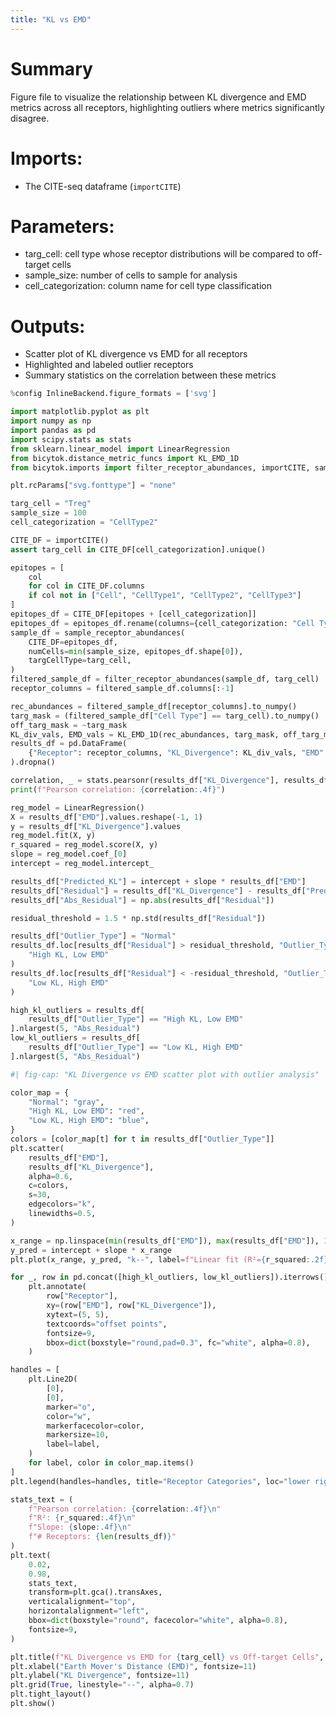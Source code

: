 ```yaml
---
title: "KL vs EMD"
---
```


# Summary
Figure file to visualize the relationship between KL divergence and EMD metrics across all receptors, highlighting outliers where metrics significantly disagree.

# Imports:
- The CITE-seq dataframe (`importCITE`)

# Parameters:
- targ_cell: cell type whose receptor distributions will be compared to off-target cells
- sample_size: number of cells to sample for analysis
- cell_categorization: column name for cell type classification

# Outputs:
- Scatter plot of KL divergence vs EMD for all receptors
- Highlighted and labeled outlier receptors
- Summary statistics on the correlation between these metrics

```python
%config InlineBackend.figure_formats = ['svg']

import matplotlib.pyplot as plt
import numpy as np
import pandas as pd
import scipy.stats as stats
from sklearn.linear_model import LinearRegression
from bicytok.distance_metric_funcs import KL_EMD_1D
from bicytok.imports import filter_receptor_abundances, importCITE, sample_receptor_abundances

plt.rcParams["svg.fonttype"] = "none"

targ_cell = "Treg"
sample_size = 100
cell_categorization = "CellType2"

CITE_DF = importCITE()
assert targ_cell in CITE_DF[cell_categorization].unique()

epitopes = [
    col
    for col in CITE_DF.columns
    if col not in ["Cell", "CellType1", "CellType2", "CellType3"]
]
epitopes_df = CITE_DF[epitopes + [cell_categorization]]
epitopes_df = epitopes_df.rename(columns={cell_categorization: "Cell Type"})
sample_df = sample_receptor_abundances(
    CITE_DF=epitopes_df,
    numCells=min(sample_size, epitopes_df.shape[0]),
    targCellType=targ_cell,
)
filtered_sample_df = filter_receptor_abundances(sample_df, targ_cell)
receptor_columns = filtered_sample_df.columns[:-1]

rec_abundances = filtered_sample_df[receptor_columns].to_numpy()
targ_mask = (filtered_sample_df["Cell Type"] == targ_cell).to_numpy()
off_targ_mask = ~targ_mask
KL_div_vals, EMD_vals = KL_EMD_1D(rec_abundances, targ_mask, off_targ_mask)
results_df = pd.DataFrame(
    {"Receptor": receptor_columns, "KL_Divergence": KL_div_vals, "EMD": EMD_vals}
).dropna()

correlation, _ = stats.pearsonr(results_df["KL_Divergence"], results_df["EMD"])
print(f"Pearson correlation: {correlation:.4f}")

reg_model = LinearRegression()
X = results_df["EMD"].values.reshape(-1, 1)
y = results_df["KL_Divergence"].values
reg_model.fit(X, y)
r_squared = reg_model.score(X, y)
slope = reg_model.coef_[0]
intercept = reg_model.intercept_

results_df["Predicted_KL"] = intercept + slope * results_df["EMD"]
results_df["Residual"] = results_df["KL_Divergence"] - results_df["Predicted_KL"]
results_df["Abs_Residual"] = np.abs(results_df["Residual"])

residual_threshold = 1.5 * np.std(results_df["Residual"])

results_df["Outlier_Type"] = "Normal"
results_df.loc[results_df["Residual"] > residual_threshold, "Outlier_Type"] = (
    "High KL, Low EMD"
)
results_df.loc[results_df["Residual"] < -residual_threshold, "Outlier_Type"] = (
    "Low KL, High EMD"
)

high_kl_outliers = results_df[
    results_df["Outlier_Type"] == "High KL, Low EMD"
].nlargest(5, "Abs_Residual")
low_kl_outliers = results_df[
    results_df["Outlier_Type"] == "Low KL, High EMD"
].nlargest(5, "Abs_Residual")
```

```python
#| fig-cap: "KL Divergence vs EMD scatter plot with outlier analysis"

color_map = {
    "Normal": "gray",
    "High KL, Low EMD": "red",
    "Low KL, High EMD": "blue",
}
colors = [color_map[t] for t in results_df["Outlier_Type"]]
plt.scatter(
    results_df["EMD"],
    results_df["KL_Divergence"],
    alpha=0.6,
    c=colors,
    s=30,
    edgecolors="k",
    linewidths=0.5,
)

x_range = np.linspace(min(results_df["EMD"]), max(results_df["EMD"]), 100)
y_pred = intercept + slope * x_range
plt.plot(x_range, y_pred, "k--", label=f"Linear fit (R²={r_squared:.2f})")

for _, row in pd.concat([high_kl_outliers, low_kl_outliers]).iterrows():
    plt.annotate(
        row["Receptor"],
        xy=(row["EMD"], row["KL_Divergence"]),
        xytext=(5, 5),
        textcoords="offset points",
        fontsize=9,
        bbox=dict(boxstyle="round,pad=0.3", fc="white", alpha=0.8),
    )

handles = [
    plt.Line2D(
        [0],
        [0],
        marker="o",
        color="w",
        markerfacecolor=color,
        markersize=10,
        label=label,
    )
    for label, color in color_map.items()
]
plt.legend(handles=handles, title="Receptor Categories", loc="lower right")

stats_text = (
    f"Pearson correlation: {correlation:.4f}\n"
    f"R²: {r_squared:.4f}\n"
    f"Slope: {slope:.4f}\n"
    f"# Receptors: {len(results_df)}"
)
plt.text(
    0.02,
    0.98,
    stats_text,
    transform=plt.gca().transAxes,
    verticalalignment="top",
    horizontalalignment="left",
    bbox=dict(boxstyle="round", facecolor="white", alpha=0.8),
    fontsize=9,
)

plt.title(f"KL Divergence vs EMD for {targ_cell} vs Off-target Cells", fontsize=12)
plt.xlabel("Earth Mover's Distance (EMD)", fontsize=11)
plt.ylabel("KL Divergence", fontsize=11)
plt.grid(True, linestyle="--", alpha=0.7)
plt.tight_layout()
plt.show()
```
